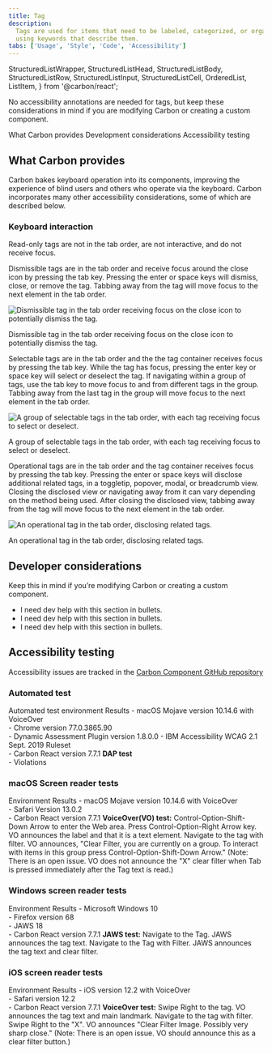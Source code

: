 ```yaml
---
title: Tag
description:
  Tags are used for items that need to be labeled, categorized, or organized
  using keywords that describe them.
tabs: ['Usage', 'Style', 'Code', 'Accessibility']
---
```



  StructuredListWrapper,
  StructuredListHead,
  StructuredListBody,
  StructuredListRow,
  StructuredListInput,
  StructuredListCell,
  OrderedList,
  ListItem,
} from '@carbon/react';

<PageDescription>

No accessibility annotations are needed for tags, but keep these considerations
in mind if you are modifying Carbon or creating a custom component.

</PageDescription>

<AnchorLinks>
  <AnchorLink>What Carbon provides</AnchorLink>
  <AnchorLink>Development considerations</AnchorLink>
  <AnchorLink>Accessibility testing</AnchorLink>
</AnchorLinks>

<A11yStatus layout="table" components="Tag" />

## What Carbon provides

Carbon bakes keyboard operation into its components, improving the experience of
blind users and others who operate via the keyboard. Carbon incorporates many
other accessibility considerations, some of which are described below.

### Keyboard interaction

Read-only tags are not in the tab order, are not interactive, and do not receive
focus.

Dismissible tags are in the tab order and receive focus around the close icon by
pressing the tab key. Pressing the enter or space keys will dismiss, close, or
remove the tag. Tabbing away from the tag will move focus to the next element in
the tab order.

<Row>
<Column colLg={8}>

![Dismissible tag in the tab order receiving focus on the close icon to potentially dismiss the tag.](images/tag-accessibility-dismissible.png)

</Column>
</Row>

<Caption>
  Dismissible tag in the tab order receiving focus on the close icon to
  potentially dismiss the tag.
</Caption>

Selectable tags are in the tab order and the the tag container receives focus by
pressing the tab key. While the tag has focus, pressing the enter key or space
key will select or deselect the tag. If navigating within a group of tags, use
the tab key to move focus to and from different tags in the group. Tabbing away
from the last tag in the group will move focus to the next element in the tab
order.

<Row>
<Column colLg={8}>

![A group of selectable tags in the tab order, with each tag receiving focus to select or deselect.](images/tag-accessibility-selectable.png)

</Column>
</Row>

<Caption>
  A group of selectable tags in the tab order, with each tag receiving focus to
  select or deselect.
</Caption>

Operational tags are in the tab order and the tag container receives focus by
pressing the tab key. Pressing the enter or space keys will disclose additional
related tags, in a toggletip, popover, modal, or breadcrumb view. Closing the
disclosed view or navigating away from it can vary depending on the method being
used. After closing the disclosed view, tabbing away from the tag will move
focus to the next element in the tab order.

<Row>
<Column colLg={8}>

![An operational tag in the tab order, disclosing related tags.](images/tag-accessibility-operational.png)

</Column>
</Row>

<Caption>An operational tag in the tab order, disclosing related tags.</Caption>

## Developer considerations

Keep this in mind if you’re modifying Carbon or creating a custom component.

- I need dev help with this section in bullets.
- I need dev help with this section in bullets.
- I need dev help with this section in bullets.

## Accessibility testing

Accessibility issues are tracked in the
[Carbon Component GitHub repository](https://github.com/carbon-design-system/carbon/issues?q=is%3Aopen+label%3A%22type%3A+a11y+%E2%99%BF%22+label%3A%22component%3A+tag%22+)

### Automated test

<Row>
  <Column noGutterSm>
    <StructuredListWrapper>
      <StructuredListHead>
        <StructuredListRow head>
          <StructuredListCell head>
            Automated test environment
          </StructuredListCell>
          <StructuredListCell head>Results</StructuredListCell>
        </StructuredListRow>
      </StructuredListHead>
      <StructuredListBody>
        <StructuredListRow>
          <StructuredListCell>
            - macOS Mojave version 10.14.6 with VoiceOver
            <br />
            - Chrome version 77.0.3865.90
            <br />
            - Dynamic Assessment Plugin version 1.8.0.0 - IBM Accessibility WCAG
            2.1 Sept. 2019 Ruleset
            <br />- Carbon React version 7.7.1
          </StructuredListCell>
          <StructuredListCell>
            <strong>DAP test</strong>
            <br />- Violations
          </StructuredListCell>
        </StructuredListRow>
      </StructuredListBody>
    </StructuredListWrapper>
  </Column>
</Row>

### macOS Screen reader tests

<Row>
  <Column noGutterSm>
    <StructuredListWrapper>
      <StructuredListHead>
        <StructuredListRow head>
          <StructuredListCell head>Environment </StructuredListCell>
          <StructuredListCell head>Results</StructuredListCell>
        </StructuredListRow>
      </StructuredListHead>
      <StructuredListBody>
        <StructuredListRow>
          <StructuredListCell>
            - macOS Mojave version 10.14.6 with VoiceOver
            <br />
            - Safari Version 13.0.2
            <br />- Carbon React version 7.7.1
          </StructuredListCell>
          <StructuredListCell>
            <strong>VoiceOver(VO) test:</strong>
            <OrderedList>
              <ListItem>
                Control-Option-Shift-Down Arrow to enter the Web area.
              </ListItem>
              <ListItem>
                Press Control-Option-Right Arrow key. VO announces the label and
                that it is a text element.
              </ListItem>
              <ListItem>
                Navigate to the tag with filter. VO announces, "Clear Filter,
                you are currently on a group. To interact with items in this
                group press Control-Option-Shift-Down Arrow." (Note: There is an
                open issue. VO does not announce the "X" clear filter when Tab
                is pressed immediately after the Tag text is read.)
              </ListItem>
            </OrderedList>
          </StructuredListCell>
        </StructuredListRow>
      </StructuredListBody>
    </StructuredListWrapper>
  </Column>
</Row>

### Windows screen reader tests

<Row>
  <Column noGutterSm>
    <StructuredListWrapper>
      <StructuredListHead>
        <StructuredListRow head>
          <StructuredListCell head>Environment</StructuredListCell>
          <StructuredListCell head>Results</StructuredListCell>
        </StructuredListRow>
      </StructuredListHead>
      <StructuredListBody>
        <StructuredListRow>
          <StructuredListCell>
            - Microsoft Windows 10
            <br />
            - Firefox version 68
            <br />
            - JAWS 18
            <br />- Carbon React version 7.7.1
          </StructuredListCell>
          <StructuredListCell>
            <strong>JAWS test:</strong>
            <OrderedList>
              <ListItem>
                Navigate to the Tag. JAWS announces the tag text.
              </ListItem>
              <ListItem>
                Navigate to the Tag with Filter. JAWS announces the tag text and
                clear filter.
              </ListItem>
            </OrderedList>
          </StructuredListCell>
        </StructuredListRow>
      </StructuredListBody>
    </StructuredListWrapper>
  </Column>
</Row>

### iOS screen reader tests

<Row>
  <Column noGutterSm>
    <StructuredListWrapper>
      <StructuredListRow head>
        <StructuredListCell head>Environment </StructuredListCell>
        <StructuredListCell head>Results</StructuredListCell>
      </StructuredListRow>
      <StructuredListBody>
        <StructuredListRow>
          <StructuredListCell>
            - iOS version 12.2 with VoiceOver
            <br />
            - Safari version 12.2
            <br />- Carbon React version 7.7.1
          </StructuredListCell>
          <StructuredListCell>
            <strong>VoiceOver test:</strong>
            <OrderedList>
              <ListItem>
                Swipe Right to the tag. VO announces the tag text and main
                landmark.
              </ListItem>
              <ListItem>
                Navigate to the tag with filter. Swipe Right to the "X". VO
                announces "Clear Filter Image. Possibly very sharp close."
                (Note: There is an open issue. VO should announce this as a
                clear filter button.)
              </ListItem>
            </OrderedList>
          </StructuredListCell>
        </StructuredListRow>
      </StructuredListBody>
    </StructuredListWrapper>
  </Column>
</Row>
